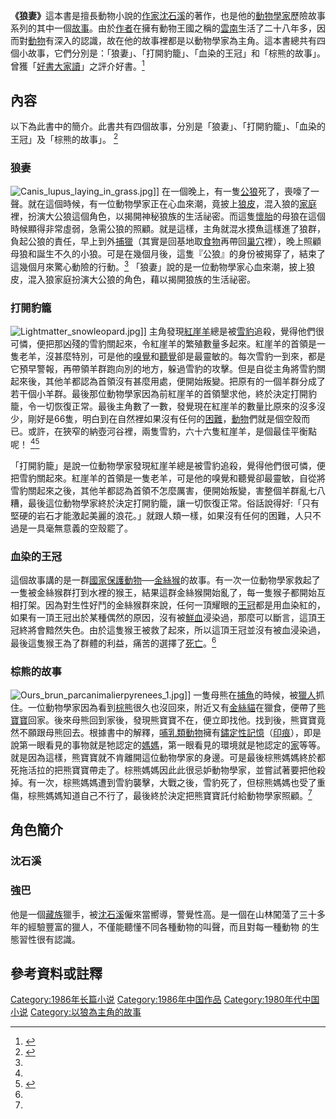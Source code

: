 {{Infobox Book 
| name                 = 《狼妻》
| image                = [[File:Longchai.jpg|File:Longchai.jpg]]
| caption              = 圖為《狼妻》的封面
| author               = [[沈石溪|沈石溪]]
| 類型 = 小說
| title_orig           = 
| translator           = 
| illustrator          =
| cover_artist         = 
| country              = [[中國|中國]]及[[中華民國|中華民國]]
| language             = [[中文|中文]]
| series               = 少年文庫
| subject              = [[動物|動物]]
| genre                = 
| publisher            = [[國語日報出版社|國語日報出版社]]

| release_date         = 1986年9月
| chinese_release_date = 同上
| media_type           = 書本
| pages                = 232頁
| size_weight          = 
| format               = 
| isbn                 = 957-751-258-5
| oclc                 = 
| preceded_by          = 《金色的羽毛披風》
| followed_by          = 《鳥奴》<ref>{{Cite web |url=http://www.ansonbook.com.tw/detail.asp?bookno=3108 |title=元生文化事業有限公司 |access-date=2008-10-30 |archive-date=2014-01-08 |archive-url=https://web.archive.org/web/20140108105114/http://www.ansonbook.com.tw/detail.asp?bookno=3108 |dead-url=no }}</ref>
}}

'''《狼妻》'''這本書是擅長動物小說的[[作家|作家]][[沈石溪|沈石溪]]的著作，也是他的[[动物学|動物學家]]歷險故事系列的其中一個[[故事|故事]]。由於[[作者|作者]]在擁有動物王國之稱的[[云南省|雲南]]生活了二十八年多，因而對[[动物|動物]]有深入的認識，故在他的故事裡都是以動物學家為主角。這本書總共有四個小故事，它們分別是：「狼妻」、「打開豹籠」、「血染的王冠」和「棕熊的故事」。曾獲「[[好書大家讀|好書大家讀]]」之評介好書。<ref>{{Cite web |url=http://www.readingtimes.com.tw/ReadingTimes/ProductPage.aspx?gp=productdetail&cid=mcle(SellItems)&id=ZZ2408 |title=反映人性的動物小說選五書(ZZ2408)──狼妻、鳥奴、牧羊豹、象母怨、雄鷹金閃子 |access-date=2008-10-30 |archive-date=2007-09-22 |archive-url=https://web.archive.org/web/20070922043814/http://www.readingtimes.com.tw/ReadingTimes/ProductPage.aspx?gp=productdetail&cid=mcle(SellItems)&id=ZZ2408 |dead-url=no }}</ref>

== 內容 ==

以下為此書中的簡介。此書共有四個故事，分別是「狼妻」、「打開豹籠」、「血染的王冠」及「棕熊的故事」。 <ref name="book">{{cite book| language= zh-hant| author= 沈石溪| coauthors= | title= 狼妻| url= http://www.mdnkids.com/ebook/index/content.asp?book_no=1132| date= 10月30日| location= 台灣| publisher= 國語日報出版社| id= | isbn= 957-751-258-5| pages= 全書共232頁| access-date= 2008-10-30| archive-date= 2015-04-24| archive-url= https://web.archive.org/web/20150424174058/http://www.mdnkids.com/ebook/index/content.asp?book_no=1132| dead-url= no}}</ref>

=== 狼妻 ===
[[File:Canis_lupus_laying_in_grass.jpg|right]]</span>]]
在一個晚上，有一隻[[公狼|公狼]]死了，喪嚎了一聲。就在這個時候，有一位動物學家正在心血來潮，竟披上[[狼皮|狼皮]]，混入狼的[[家庭|家庭]]裡，扮演大公狼這個角色，以揭開神秘狼族的生活祕密。而這隻[[妊娠|懷胎]]的母狼在這個時候顯得非常虛弱，急需公狼的照顧。就是這樣，主角就混水摸魚這樣進了狼群，負起公狼的責任，早上到外[[捕獵|捕獵]]（其實是回基地取[[食品|食物]]再帶回[[巢穴|巢穴]]裡），晚上照顧母狼和誕生不久的小狼。可是在幾個月後，這隻『公狼』的身份被揭穿了，結束了這幾個月來驚心動險的行動。<ref name="book"></ref>
「狼妻」說的是一位動物學家心血來潮，披上狼皮，混入狼家庭扮演大公狼的角色，藉以揭開狼族的生活祕密。

=== 打開豹籠 ===
[[File:Lightmatter_snowleopard.jpg|left]]</span>]]
主角發現[[紅崖羊|紅崖羊]]總是被[[雪豹|雪豹]]追殺，覺得他們很可憐，便把那凶殘的雪豹關起來，令紅崖羊的繁殖數量多起來。紅崖羊的首領是一隻老羊，沒甚麼特別，可是他的[[嗅覺|嗅覺]]和[[聽覺|聽覺]]卻是最靈敏的。每次雪豹一到來，都是它預早警報，再帶領羊群跑向別的地方，躲過雪豹的攻擊。但是自從主角將雪豹關起來後，其他羊都認為首領沒有甚麼用處，便開始叛變。把原有的一個羊群分成了若干個小羊群。最後那位動物學家因為前紅崖羊的首領墾求他，終於決定打開豹籠，令一切恢復正常。最後主角數了一數，發覺現在紅崖羊的數量比原來的沒多沒少，剛好是66隻，明白到在自然裡如果沒有任何的[[困難|困難]]，[[动物|動物]]們就是個空殼而已。或許，在狹窄的納壺河谷裡，兩隻雪豹，六十六隻紅崖羊，是個最佳平衡點呢！
<ref name="book"></ref><ref>{{Cite web |url=http://news.sohu.com/20061204/n246772603.shtml |title=小說連載 |access-date=2008-10-30 |archive-date=2016-03-05 |archive-url=https://web.archive.org/web/20160305014935/http://news.sohu.com/20061204/n246772603.shtml |dead-url=no }}</ref>

{{Quote box
|width=30%
|align=right
|quote=“或許，在狹窄的納壺河谷裡，兩隻雪豹，六十六隻紅崖羊，是個最佳平衡點呢！”
|source=[[沈石溪|沈石溪]]（《狼妻》── 紅崖羊）<ref>[http://www.lca.org.tw/tws/avot/01/16.htm 台灣動物之聲] {{webarchive|url=https://web.archive.org/web/20071025130941/http://www.lca.org.tw/tws/avot/01/16.htm |date=2007-10-25 }}</ref>
|}}
「打開豹籠」是說一位動物學家發現紅崖羊總是被雪豹追殺，覺得他們很可憐，便把雪豹關起來。紅崖羊的首領是一隻老羊，可是他的嗅覺和聽覺卻最靈敏，自從將雪豹關起來之後，其他羊都認為首領不怎麼厲害，便開始叛變，害整個羊群亂七八糟，最後這位動物學家終於決定打開豹籠，讓一切恢復正常。俗話說得好:「只有堅硬的岩石才能激起美麗的浪花。」就跟人類一樣，如果沒有任何的困難，人只不過是一具毫無意義的空殼罷了。

=== 血染的王冠 ===
這個故事講的是一群[[中國國家重點保護野生動物名錄|國家保護動物]]──[[金丝猴|金絲猴]]的故事。有一次一位動物學家救起了一隻被金絲猴群打到水裡的猴王，結果這群金絲猴開始亂了，每一隻猴子都開始互相打架。因為對生性好鬥的金絲猴群來說，任何一頂耀眼的[[皇冠|王冠]]都是用血染紅的，如果有一頂王冠出於某種偶然的原因，沒有被[[血液|鮮血]]浸染過，那麼可以斷言，這頂王冠終將會黯然失色。由於這隻猴王被救了起來，所以這頂王冠並沒有被血浸染過，最後這隻猴王為了群體的利益，痛苦的選擇了[[死亡|死亡]]。<ref name="book"></ref>

===棕熊的故事===
[[File:Ours_brun_parcanimalierpyrenees_1.jpg|left]]</span>]]
一隻母熊在[[渔业|捕魚]]的時候，被[[狩獵|獵人]]抓住。一位動物學家因為看到[[棕熊|棕熊]]很久也沒回來，附近又有[[金絲貓|金絲貓]]在獵食，便帶了[[熊|熊寶寶]]回家。後來母熊回到家後，發現熊寶寶不在，便立即找他。找到後，熊寶寶竟然不願跟母熊回去。根據書中的解釋，[[哺乳动物|哺乳類動物]]擁有[[鏽定性記憶|鏽定性記憶]]（[[印痕|印痕]]），即是說第一眼看見的事物就是牠認定的[[母親|媽媽]]，第一眼看見的環境就是牠認定的[[家庭|家]]等等。就是因為這樣，熊寶寶就不肯離開這位動物學家的身邊。可是最後棕熊媽媽終於都死拖活拉的把熊寶寶帶走了。棕熊媽媽因此此很忌妒動物學家，並嘗試著要把他殺掉。有一次，棕熊媽媽遭到雪豹襲擊，大戰之後，雪豹死了，但棕熊媽媽也受了重傷，棕熊媽媽知道自己不行了，最後終於決定把熊寶寶託付給動物學家照顧。<ref name="book"></ref>

== 角色簡介 ==
=== 沈石溪 ===

=== 強巴 ===
他是一個[[藏族|藏族]]獵手，被[[沈石溪|沈石溪]]僱來當嚮導，警覺性高。是一個在山林闖蕩了三十多年的經驗豐富的獵人，不僅能聽懂不同各種動物的叫聲，而且對每一種動物
的生態習性很有認識。

== 參考資料或註釋 ==
{{reflist|2}}

[[Category:1986年长篇小说|Category:1986年长篇小说]]
[[Category:1986年中国作品|Category:1986年中国作品]]
[[Category:1980年代中国小说|Category:1980年代中国小说]]
[[Category:以狼為主角的故事|Category:以狼為主角的故事]]